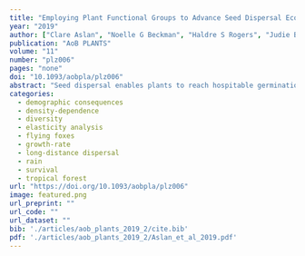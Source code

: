 ```yaml
---
title: "Employing Plant Functional Groups to Advance Seed Dispersal Ecology and Conservation"
year: "2019"
author: ["Clare Aslan", "Noelle G Beckman", "Haldre S Rogers", "Judie Bronstein", "Damaris Zurell", "Florian Hartig", "Katriona Shea", "Liba Pejchar", "Mike Neubert", "John Poulsen", "Janneke HilleRisLambers", "Maria Miriti", "Bette Loiselle", "Edu Effiom", "Jenny Zambrano", "Geno Schupp", "Gesine Pufal", "Jeremy Johnson", "James M Bullock", "Jedediah Brodie", "Emilio Bruna", "Robert Stephen Cantrell", "Robin Decker", "Evan Fricke", "Katie Gurski", "Alan Hastings", "Oleg Kogan", "Onja Razafindratsima", "Manette Sandor", "Sebastian Schreiber", "Rebecca Snell", "Christopher Strickland", "Ying Zhou"]
publication: "AoB PLANTS"
volume: "11"
number: "plz006"
pages: "none"
doi: "10.1093/aobpla/plz006"
abstract: "Seed dispersal enables plants to reach hospitable germination sites and escape natural enemies. Understanding when and how much seed dispersal matters to plant fitness is critical for understanding plant population and community dynamics. At the same time, the complexity of factors that determine if a seed will be successfully dispersed and subsequently develop into a reproductive plant is daunting. Quantifying all factors that may influence seed dispersal effectiveness for any potential seed-vector relationship would require an unrealistically large amount of time, materials and financial resources. On the other hand, being able to make dispersal predictions is critical for predicting whether single species and entire ecosystems will be resilient to global change. Building on current frameworks, we here posit that seed dispersal ecology should adopt plant functional groups as analytical units to reduce this complexity to manageable levels. Functional groups can be used to distinguish, for their constituent species, whether it matters (i) if seeds are dispersed, (ii) into what context they are dispersed and (iii) what vectors disperse them. To avoid overgeneralization, we propose that the utility of these functional groups may be assessed by generating predictions based on the groups and then testing those predictions against species-specific data. We suggest that data collection and analysis can then be guided by robust functional group definitions. Generalizing across similar species in this way could help us to better understand the population and community dynamics of plants and tackle the complexity of seed dispersal as well as its disruption."
categories: 
  - demographic consequences
  - density-dependence
  - diversity
  - elasticity analysis
  - flying foxes
  - growth-rate
  - long-distance dispersal
  - rain
  - survival
  - tropical forest
url: "https://doi.org/10.1093/aobpla/plz006"
image: featured.png
url_preprint: ""
url_code: ""
url_dataset: ""
bib: './articles/aob_plants_2019_2/cite.bib'
pdf: './articles/aob_plants_2019_2/Aslan_et_al_2019.pdf'
---
```


